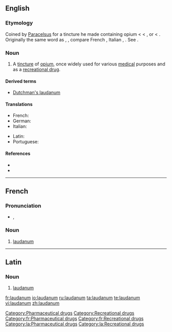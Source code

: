 {{also|Laudanum}}
==English==

===Etymology===
Coined by [[w:Paracelsus|Paracelsus]] for a tincture he made containing opium < {{NL.}} < {{etyl|la}} {{term|laudere||to praise|lang=la}}, or {{term|ladanum||a gum resin|lang=la}} < {{etyl|grc}} {{term|sc=polytonic|||tr=ladanon|lang=grc}}. Originally the same word as {{term|ladanum}}, {{term|ladbdanum}}, compare French {{term|laudanum|lang=fr}}, Italian {{term|laudano|lang=it}}, {{term|ladano|lang=it}}. See {{term|ladanum}}.

===Noun===
{{en-noun|-}}

# A [[tincture]] of [[opium]], once widely used for various [[medical]] purposes and as a [[recreational drug]].

====Derived terms====
* [[Dutchman's laudanum]]

====Translations====
{{trans-top|the tincture of opium once widely used}}
* French: {{t+|fr|laudanum|m}}
* German: {{t-|de|Laudanum|n}}
* Italian: {{t-|it|laudano|m}}
{{trans-mid}}
* Latin: {{t-|la|laudanum}}
* Portuguese: {{t-|pt|láudano|m}}
{{trans-bottom}}

====References====
* {{R:1913}}
* {{R:Online Etymology Dictionary}}

[[Category:Pharmaceutical drugs]]
[[Category:Recreational drugs]]

----

==French==

===Pronunciation===
* {{IPA|/lɔ.da.nɔm/|lang=fr}}, {{SAMPA|/lO.da.nOm/}}

===Noun===
{{infl|fr|noun}}

# [[#English|laudanum]]

[[Category:fr:Pharmaceutical drugs]]
[[Category:fr:Recreational drugs]]

----

==Latin==

===Noun===
{{infl|la|noun}}

# [[#English|laudanum]]

[[Category:la:Pharmaceutical drugs]]
[[Category:la:Recreational drugs]]

[[fr:laudanum]]
[[io:laudanum]]
[[ru:laudanum]]
[[ta:laudanum]]
[[te:laudanum]]
[[vi:laudanum]]
[[zh:laudanum]]